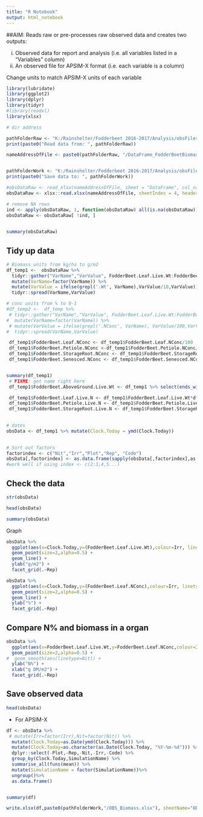 ```yaml
---
title: "R Notebook"
output: html_notebook
---
```

##AIM:
Reads raw or pre-processes raw observed data and creates two outputs:

(i) Observed data for report and analysis (i.e. all variables listed in a "Variables" column)
(ii) An observed file for APSIM-X format (i.e. each variable is a column)

Change units to match APSIM-X units of each variable

```r
library(lubridate)
library(ggplot2)
library(dplyr)
library(tidyr)
#library(readxl)
library(xlsx)
```

```r

# dir address

pathFolderRaw <- "K:/Rainshelter/Fodderbeet 2016-2017/Analysis/obsFiles_PreProc" # where to read from
print(paste0("Read data from: ", pathFolderRaw))

nameAddressOfFile <- paste0(pathFolderRaw, "/DataFrame_FodderBeetBiomass.xlsx")



```

```r
pathFolderWork <- "K:/Rainshelter/Fodderbeet 2016-2017/Analysis/obsFiles_ForAPSIM"  # where to save to
print(paste0("Save data to: ", pathFolderWork))
```
```r
#obsDataRaw <- read_xlsx(nameAddressOfFile, sheet = "DataFrame", col_names = TRUE)
obsDataRaw <- xlsx::read.xlsx(nameAddressOfFile, sheetIndex = 4, header = TRUE, startRow = 4 )

# remove NA rows 
ind <- apply(obsDataRaw, 1, function(obsDataRaw) all(is.na(obsDataRaw)))
obsDataRaw <- obsDataRaw[ !ind, ]

 
summary(obsDataRaw)
```


## Tidy up data
```r


# Biomass units from kg/ha to g/m2
df_temp1 <-  obsDataRaw %>%
  tidyr::gather("VarName","VarValue", FodderBeet.Leaf.Live.Wt:FodderBeet.Leaf.LAI) %>% 
  mutate(VarName=factor(VarName)) %>%
  mutate(VarValue = ifelse(grepl('.Wt', VarName),VarValue/10,VarValue)) %>% # 
  tidyr::spread(VarName,VarValue)

# conc units from % to 0-1
#df_temp2 <-  df_temp %>%
 # tidyr::gather("VarName","VarValue", FodderBeet.Leaf.Live.Wt:FodderBeet.Leaf.LAI) %>% 
#  mutate(VarName=factor(VarName)) %>%
 # mutate(VarValue = ifelse(grepl('.NConc', VarName), VarValue/100,VarValue)) %>% # 
#  tidyr::spread(VarName,VarValue)

 df_temp1$FodderBeet.Leaf.NConc <- df_temp1$FodderBeet.Leaf.NConc/100
 df_temp1$FodderBeet.Petiole.NConc <-df_temp1$FodderBeet.Petiole.NConc/100
 df_temp1$FodderBeet.StorageRoot.NConc <- df_temp1$FodderBeet.StorageRoot.NConc/100
 df_temp1$FodderBeet.Senesced.NConc <- df_temp1$FodderBeet.Senesced.NConc/100


summary(df_temp1)
 # FIXME: get name right here
 df_temp1$FodderBeet.AboveGround.Live.Wt <- df_temp1 %>% select(ends_with(".Live.Wt")) %>% rowSums()

 df_temp1$FodderBeet.Leaf.Live.N <- df_temp1$FodderBeet.Leaf.Live.Wt*df_temp$FodderBeet.Leaf.NConc
 df_temp1$FodderBeet.Petiole.Live.N <- df_temp1$FodderBeet.Petiole.Live.Wt*df_temp$FodderBeet.Petiole.NConc
 df_temp1$FodderBeet.StorageRoot.Live.N <- df_temp1$FodderBeet.StorageRoot.Live.Wt*df_temp$FodderBeet.StorageRoot.NConc

 
# dates
obsData <- df_temp1 %>% mutate(Clock.Today = ymd(Clock.Today)) 
 

# Sort out factors
factorindex <- c("Nit","Irr","Plot","Rep", "Code")
obsData[,factorindex] <- as.data.frame(sapply(obsData[,factorindex],as.factor))
#work well if using index <- c(2:3,4,5...)
```

## Check the data

```r
str(obsData)
```


```r
head(obsData)
```

```r
summary(obsData)
```
Graph

```r
obsData %>%
  ggplot(aes(x=Clock.Today,y=(FodderBeet.Leaf.Live.Wt),colour=Irr, linetype=Nit,shape=Nit)) +
  geom_point(size=2,alpha=0.5) +
  geom_line() +
  ylab("g/m2") +
  facet_grid(.~Rep)
```

```r
obsData %>%
  ggplot(aes(x=Clock.Today,y=(FodderBeet.Leaf.NConc),colour=Irr, linetype=Nit,shape=Nit)) +
  geom_point(size=2,alpha=0.5) +
  geom_line() +
  ylab("%") +
  facet_grid(.~Rep)
```
## Compare N% and biomass in a organ
```r
obsData %>%
  ggplot(aes(x=FodderBeet.Leaf.Live.Wt,y=FodderBeet.Leaf.NConc,colour=Irr, shape=Nit)) +
  geom_point(size=2,alpha=0.5) +
#  geom_smooth(aes(linetype=Nit)) +
  ylab("N%") +
  xlab("g DM/m2") +
  facet_grid(.~Rep)
```

## Save observed data

```r
head(obsData)

```

- For APSIM-X
```r

df <- obsData %>%
 # mutate(Irr=factor(Irr),Nit=factor(Nit)) %>%
  mutate(Clock.Today=as.Date(ymd(Clock.Today))) %>%
  mutate(Clock.Today=as.character(as.Date(Clock.Today, "%Y-%m-%d"))) %>%
  dplyr::select(-Plot,-Rep,-Nit,-Irr,-Code) %>%
  group_by(Clock.Today,SimulationName) %>%
  summarise_all(funs(mean)) %>%
  mutate(SimulationName = factor(SimulationName))%>%
  ungroup()%>%
  as.data.frame()


summary(df)

write.xlsx(df,paste0(pathFolderWork,"/OBS_Biomass.xlsx"), sheetName="OBS", row.names = FALSE) 
```


